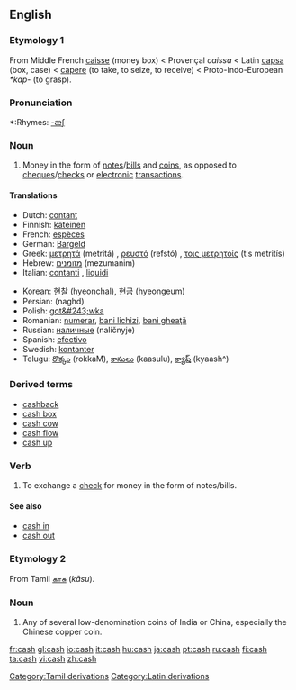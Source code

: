 ==English==

===Etymology 1===
From Middle French [[caisse]] (money box) < Provençal ''caissa'' < Latin [[capsa]] (box, case) < [[capere]] (to take, to seize, to receive) < Proto-Indo-European ''*kap-'' (to grasp). 

===Pronunciation===
*:Rhymes: [[Rhymes:English:-æʃ|-æʃ]]

===Noun===
{{en-noun|-}}

#Money in the form of [[note]]s/[[bill]]s and [[coin]]s, as opposed to [[cheque]]s/[[check]]s or [[electronic]] [[transaction]]s.

====Translations====
{{top}}
*Dutch: [[contant]]
*Finnish: [[käteinen]]
*French: [[espèces]] {{f}} {{p}}
*German: [[Bargeld]] {{n}}
*Greek: [[μετρητά]] (metritá) {{n}} {{p}}, [[ρευστό]] (refstó) {{n}}, [[τοις μετρητοίς]] (tis metritís)
*Hebrew: [[מזומנים]] (mezumanim) {{p}}
*Italian: [[contanti]] {{m}} {{p}}, [[liquidi]] {{m}} {{p}}
{{mid}}
*Korean: [[현찰]] (hyeonchal), [[현금]] (hyeongeum)
*Persian: {{FAchar|[[نقد]]}} (naghd)
*Polish: [[got&#243;wka]] {{f}}
*Romanian: [[numerar]], [[bani lichizi]], [[bani gheaţă]]
*Russian: [[наличные]] (nalíčnyje) {{m}} {{p}}
*Spanish: [[efectivo]]
*Swedish: [[kontanter]]
*Telugu: [[రొక్కం]] (rokkaM), [[కాసులు]] (kaasulu), [[క్యాష్]] (kyaash^)
{{bottom}}

===Derived terms===
*[[cashback]]
*[[cash box]]
*[[cash cow]]
*[[cash flow]]
*[[cash up]]

===Verb===
{{en-verb|cash|es}}
# To exchange a [[check]] for money in the form of notes/bills.

====See also====
*[[cash in]]
*[[cash out]]

===Etymology 2===
From Tamil [[காசு]] (''kāsu'').

===Noun===
{{en-noun|cash}}

# Any of several low-denomination coins of India or China, especially the Chinese copper coin.

[[Category:Tamil derivations]]
[[Category:Latin derivations]]

[[fr:cash]]
[[gl:cash]]
[[io:cash]]
[[it:cash]]
[[hu:cash]]
[[ja:cash]]
[[pt:cash]]
[[ru:cash]]
[[fi:cash]]
[[ta:cash]]
[[vi:cash]]
[[zh:cash]]